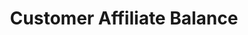 ---
title: "Customer Affiliate Balance"
openapi: post /customers/{id_or_email}/affiliate_balance
---